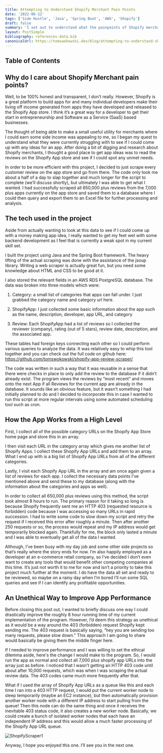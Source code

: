 ```yaml
---
title: Attempting to Understand Shopify Merchant Pain Points
date: '2022-06-12'
tags: ['Side Hustle', 'Java', 'Spring Boot', 'AWS', 'Shopify']
draft: false
summary: 'I set out to understand what the painpoints of Shopify merchants currently were for the purpose of determining potentially profitable Shopify App ideas. The project is still ongoing and right now I have only created a rough (but successful) scraping tool in Java that pulls all of the reviews from the Shopify App store and saves it into an AWS RDS postgresql database.'
layout: PostSimple
bibliography: references-data.bib
canonicalUrl: https://tomswokowski.dev/blog/attempting-to-understand-shopify-merchant-pain-points/
---
```


## Table of Contents

<TOCInline toc={props.toc} exclude="Table of Contents" toHeading={2} />

## Why do I care about Shopify Merchant pain points?

Well, to be 100% honest and transparent, I don’t really. However, Shopify is a great platform to build apps for and many individual developers make their living off income generated from apps they have developed and released to the Shopify App store. I think it’s a great way for a developer to get their start in entrepreneurship and Software as a Service (SaaS) based businesses.

The thought of being able to make a small useful utility for merchants where I could earn some side income was appealing to me, so I began my quest to understand what they were currently struggling with to see if I could come up with any ideas for an app. After doing a bit of digging and research about Shopify merchants, I thought a good place to get app ideas was to read the reviews on the Shopify App store and see if I could spot any unmet needs.

In order to be more efficient with this project, I decided to just scrape every customer review on the app store and go from there. The code only took me about a half of a day to slap together and much longer for the script to complete (we’ll discuss shortly), but ultimately I was able to get what I wanted. I had successfully scraped all 650,000 plus reviews from the 7,000 plus apps currently on the app store and saved them to a database where I could then query and export them to an Excel file for further processing and analysis.

## The tech used in the project

Aside from actually wanting to look at this data to see if I could come up with a money making app idea, I really wanted to get my feet wet with some backend development as I feel that is currently a weak spot in my current skill set.

I built the project using Java and the Spring Boot framework. The heavy lifting of the actual scraping was done with the assistance of the jsoup library. Writing a web scraper is actually great fun, but you need some knowledge about HTML and CSS to be good at it.

I also stored the relevant fields in an AWS RDS PostgreSQL database. The data was broken into three models which were:

1. Category: a small list of categories that apps can fall under. I just grabbed the category name and category url here.

2. ShopifyApp: I just collected some basic information about the app such as the name, description, developer, app URL, and category

3. Review: Each ShopifyApp had a list of reviews so I collected the reviewer (company), rating (out of 5 stars), review date, description, and the associated app.

These tables had foreign keys connecting each other so I could perform various queries to analyze the data. It was relatively easy to whip this tool together and you can check out the full code on github here: https://github.com/tomswokowski/shopify-app-review-scraper/

The code was written in such a way that it was reusable in a sense that there were checks in place to only add the review to the database if it didn’t already exist. The program views the reviews by “most recent” and moves onto the next App if all Reviews for the current app are already in the database. It sounds like an obvious feature, but it wasn’t something I had initially planned to do and I decided to incorporate this in case I wanted to run this script at more regular intervals using some automated scheduling tool such as cron.

## How the App Works from a High Level

First, I collect all of the possible category URLs on the Shopify App Store home page and store this in an array.

I then visit each URL in the category array which gives me another list of Shopify Apps. I collect these Shopify App URLs and add them to an array. What I end up with is a big list of Shopify App URLs from all of the different categories.

Lastly, I visit each Shopify App URL in the array and am once again given a list of reviews for each app. I collect the necessary data points I’ve mentioned above and send these to my database (along with the information about the categories and apps as well).

In order to collect all 650,000 plus reviews using this method, the script took almost 8 hours to run. The primary reason for it taking so long is because Shopify frequently sent me an HTTP 403 (requested resource is forbidden) code because I was accessing so many URLs in rapid succession. I had to write some code to slow down my script and retry the request if I received this error after roughly a minute. Then after another 250 requests or so, the process would repeat and my IP address would get temporarily blocked again. Thankfully for me, the block only lasted a minute and I was able to eventually get all of the data I wanted.

Although, I’ve been busy with my day job and some other side projects so that’s really where the story ends for now. I’m also happily employed as a developer at an e-commerce retail company, so I’ve decided I don’t even want to create any tools that would benefit other competing companies at this time. It’s just not worth it to me for now and isn’t a priority to take this project much further at the moment. I do have the data all set and ready to be reviewed, so maybe on a rainy day when I’m bored I’ll run some SQL queries and see if I can identify any profitable opportunities.

## An Unethical Way to Improve App Performance

Before closing this post out, I wanted to briefly discuss one way I could drastically improve the roughly 8 hour running time of my current implementation of the program. However, I’d deem this strategy as unethical as it would be a way around the 403 (forbidden) request Shopify kept sending me. The 403 request is basically saying, “hey you are sending too many requests, please slow down.” This approach I am going to share would basically be giving them the middle finger here.

If I needed to improve performance and I was willing to set the ethical dilemma aside, here's the change I would make to the program. So, I would run the app as normal and collect all 7,000 plus shopify app URLs into the array just as before. I noticed that I wasn’t getting an HTTP 403 code until about after 10,000 requests, which was when I was scraping the actual review data. The 403 codes came much more frequently after that.

What if I used the array of Shopify App URLs as a queue like this and each time I ran into a 403 HTTP request, I would put the current worker node to sleep temporarily (maybe an EC2 instance), but then automatically provision another worker node with a different IP address to start pulling from the queue! Then this node can do the same thing and once it receives the inevitable 403 status code, it also creates a new worker node. Basically, we could create a bunch of isolated worker nodes that each have an independent IP address and this would allow a much faster processing of the Shopify App URL queue.

![ShopifyScraper1](/static/images/shopify_app_scraper/ShopifyScraper1.png)

Anyway, I hope you enjoyed this one. I’ll see you in the next one.
